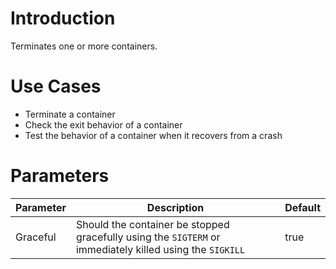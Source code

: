 # Introduction

Terminates one or more containers.

# Use Cases

* Terminate a container
* Check the exit behavior of a container
* Test the behavior of a container when it recovers from a crash

# Parameters

| Parameter | Description                                                                                              | Default |
|-----------|----------------------------------------------------------------------------------------------------------|---------|
| Graceful  | Should the container be stopped gracefully using the `SIGTERM` or immediately killed using the `SIGKILL` | true    |
